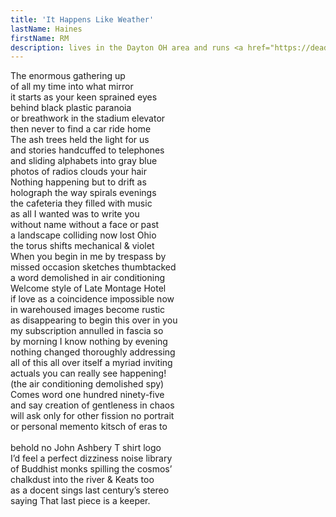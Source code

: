 ```yaml
---
title: 'It Happens Like Weather'
lastName: Haines
firstName: RM
description: lives in the Dayton OH area and runs <a href="https://deadmallpress.com/">Dead Mall Press</a>. His chapbooks include POEM AT THE GOING RATE and INTERROGATION DAYS, and recent poems have appeared in The Tiny and Works & Days. He also shares essays and poems on his blog, <a href="https://woodenbrain.substack.com/">Out of Its Wooden Brain</a>.
---
```


The enormous gathering up\
of all my time into what mirror\
it starts as your keen sprained eyes\
behind black plastic paranoia\
or breathwork in the stadium elevator\
then never to find a car ride home\
The ash trees held the light for us\
and stories handcuffed to telephones\
and sliding alphabets into gray blue\
photos of radios clouds your hair\
Nothing happening but to drift as\
holograph the way spirals evenings\
the cafeteria they filled with music\
as all I wanted was to write you\
without name without a face or past\
a landscape colliding now lost Ohio\
the torus shifts mechanical & violet\
When you begin in me by trespass by\
missed occasion sketches thumbtacked\
a word demolished in air conditioning\
Welcome style of Late Montage Hotel\
if love as a coincidence impossible now\
in warehoused images become rustic\
as disappearing to begin this over in you\
my subscription annulled in fascia so\
by morning I know nothing by evening\
nothing changed thoroughly addressing\
all of this all over itself a myriad inviting\
actuals you can really see happening!\
(the air conditioning demolished spy)\
Comes word one hundred ninety-five\
and say creation of gentleness in chaos\
will ask only for other fission no portrait\
or personal memento kitsch of eras to\
\
behold no John Ashbery T shirt logo\
I’d feel a perfect dizziness noise library\
of Buddhist monks spilling the cosmos’\
chalkdust into the river & Keats too\
as a docent sings last century’s stereo\
saying That last piece is a keeper.

